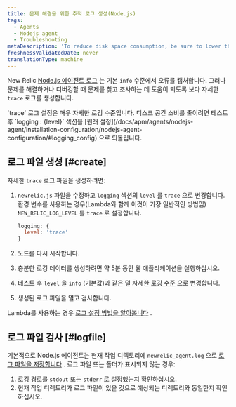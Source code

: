 ```yaml
---
title: 문제 해결을 위한 추적 로그 생성(Node.js)
tags:
  - Agents
  - Nodejs agent
  - Troubleshooting
metaDescription: 'To reduce disk space consumption, be sure to lower the ''trace'' log level after generating a troubleshooting log for your New Relic Node.js agent.'
freshnessValidatedDate: never
translationType: machine
---
```


New Relic [Node.js 에이전트 로그](/docs/apm/agents/nodejs-agent/installation-configuration/nodejs-agent-configuration/#logging_config) 는 기본 `info` 수준에서 오류를 캡처합니다. 그러나 문제를 해결하거나 디버깅할 때 문제를 찾고 조사하는 데 도움이 되도록 보다 자세한 `trace` 로그를 생성합니다.

<Callout variant="important">
  `trace` 로그 설정은 매우 자세한 로깅 수준입니다. 디스크 공간 소비를 줄이려면 테스트 후 `logging : {level}` 섹션을 [원래 설정](/docs/apm/agents/nodejs-agent/installation-configuration/nodejs-agent-configuration/#logging_config) 으로 되돌립니다.
</Callout>

## 로그 파일 생성 [#create]

자세한 `trace` 로그 파일을 생성하려면:

1. `newrelic.js` 파일을 수정하고 `logging` 섹션의 `level` 를 `trace` 으로 변경합니다. 환경 변수를 사용하는 경우(Lambda와 함께 이것이 가장 일반적인 방법임) `NEW_RELIC_LOG_LEVEL` 를 `trace` 로 설정합니다.

   ```js
   logging: {
     level: 'trace'
   }
   ```

2. 노드를 다시 시작합니다.

3. 충분한 로깅 데이터를 생성하려면 약 5분 동안 웹 애플리케이션을 실행하십시오.

4. 테스트 후 `level` 을 `info` (기본값)과 같은 덜 자세한 [로깅 수준](/docs/apm/agents/nodejs-agent/installation-configuration/nodejs-agent-configuration/#log_level) 으로 변경합니다.

5. 생성된 로그 파일을 열고 검사합니다.

Lambda를 사용하는 경우 [로그 설정 방법을 알아봅니다](/docs/serverless-function-monitoring/aws-lambda-monitoring/troubleshooting/troubleshoot-enabling-serverless-monitoring-aws-lambda/#attach-logs) .

## 로그 파일 검사 [#logfile]

기본적으로 Node.js 에이전트는 현재 작업 디렉토리에 `newrelic_agent.log` 으로 [로그 파일을 저장합니다](/docs/apm/agents/nodejs-agent/installation-configuration/nodejs-agent-configuration/#log) . 로그 파일 또는 폴더가 표시되지 않는 경우:

1. 로깅 경로를 `stdout` 또는 `stderr` 로 설정했는지 확인하십시오.
2. 현재 작업 디렉토리가 로그 파일이 있을 것으로 예상되는 디렉토리와 동일한지 확인하십시오.
